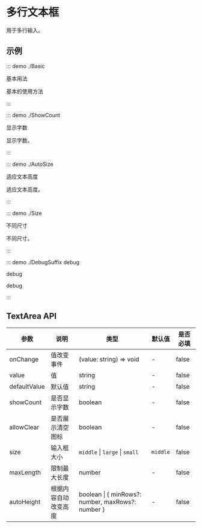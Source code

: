 # 多行文本框

用于多行输入。

## 示例

::: demo ./Basic

基本用法

基本的使用方法

:::

::: demo ./ShowCount

显示字数

显示字数。

:::

::: demo ./AutoSize

适应文本高度

适应文本高度。

:::

::: demo ./Size

不同尺寸

不同尺寸。

:::

::: demo ./DebugSuffix debug

debug

debug

:::

## TextArea API

| 参数 | 说明 | 类型 | 默认值 | 是否必填 |
| --- | --- | --- | --- | --- |
| onChange | 值改变事件 | (value: string) => void | - | false |
| value | 值 | string | - | false |
| defaultValue | 默认值 | string | - | false |
| showCount | 是否显示字数 | boolean | - | false |
| allowClear | 是否展示清空图标 | boolean | - | false |
| size | 输入框大小 | `middle` \| `large` \| `small` | `middle` | false |
| maxLength | 限制最大长度 | number | - | false |
| autoHeight | 根据内容自动改变高度 | boolean \| \{ minRows?: number, maxRows?: number \} | - | false |
